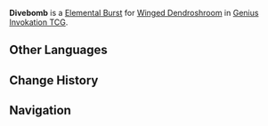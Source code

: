 {{Genius Invokation TCG Skill Infobox
|title      = Divebomb
|image      = Divebomb Character Card Skill.png
|type       = Elemental Burst
|character  = Winged Dendroshroom
|element    = Dendro
|matching   = 3
|energy     = 2
|effect     = Deals 5 {{Color|Dendro DMG}}.
|order      = 3
}}
'''Divebomb''' is a [[Character Card Elemental Burst|Elemental Burst]] for [[Winged Dendroshroom (Character Card)|Winged Dendroshroom]] in [[Genius Invokation TCG]].

==Other Languages==
{{Other Languages
|en      = Divebomb
|zhs     = 爆破俯冲
|zhs_rm  = Bàopò Fǔchōng
|zht     = 爆破俯衝
|zht_rm  = Bàopò Fǔchōng
|zh_tl   = 
|ja      = 急降下爆破
|ja_rm   = Kyuukouka Bakuha
|ja_tl   = Dive Bombing
|ko      = 급강하 폭격
|ko_rm   = Geupgangha Pokgyeok
|ko_tl   = Dive Bombing
|es      = Bomba en picada
|es_tl   = Dive Bomb
|fr      = Plongeon explosif
|fr_tl   = Explosive Dive
|ru      = Пикирующая бомбардировка
|ru_tl   = Diving Bombardment
|th      = Divebomb
|vi      = Xung Kích Hủy Diệt
|vi_tl   = 
|de      = Sturzbombardement
|de_tl   = Dive Bombardment
|id      = Divebomb
|pt      = Mergulho Explosivo
|pt_tl   = 
|tr      = Dalış Bombardımanı
|tr_tl   = 
|it      = Esplosione fungina
|it_tl   = Fungal Explosion
}}

==Change History==
{{Change History|3.3}}

==Navigation==
{{Genius Invokation TCG Skill Navbox|Winged Dendroshroom}}